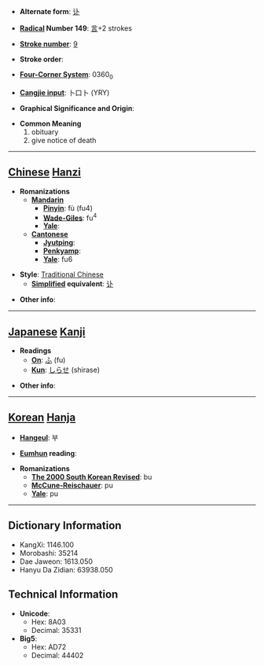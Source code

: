 * '''Alternate form''': [[讣]]

* '''[[Wiktionary:Chinese radical index| Radical]] Number 149''': [[Wiktionary:Chinese radical index 言|言]]+2 strokes

* '''[[Wiktionary:Chinese total strokes index|Stroke number]]''': [[Wiktionary:Chinese total strokes index 9|9]]

* '''Stroke order''': 

* '''[[Wiktionary:Chinese four corner index|Four-Corner System]]''': 0360<sub>0</sub>

* '''[[Wiktionary:Chinese Cangjie index|Cangjie input]]''': 卜口卜 (YRY)

* '''Graphical Significance and Origin''': 

* '''Common Meaning'''
*#obituary
*# give notice of death


----

== [[Chinese]] [[Hanzi]] ==

* '''Romanizations'''
** '''[[Mandarin]]'''
*** '''[[Pinyin]]''': fù (fu4)
*** '''[[Wade-Giles]]''': fu<sup>4</sup>
*** '''[[Yale]]''': 
** '''[[Cantonese]]'''
*** '''[[Jyutping]]''':
*** '''[[Penkyamp]]''': 
*** '''[[Yale]]''': fu6

* '''Style''': [[Traditional Chinese]] 
** '''[[Simplified Chinese|Simplified]] equivalent''': [[讣]]

* '''Other info''': 

----

== [[Japanese]] [[Kanji]] ==

* '''Readings'''
** '''[[On]]''': [[ふ]] (fu)
** '''[[Kun]]''': [[しらせ]] (shirase)

* '''Other info''':  

----

== [[Korean]] [[Hanja]] ==

* '''[[Hangeul]]''': 부

* '''[[Eumhun]] reading''': 

* '''Romanizations'''
** '''[[The 2000 South Korean Revised Romanization|The 2000 South Korean Revised]]''': bu
** '''[[McCune-Reischauer]]''': pu
** '''[[Yale]]''': pu

----

== Dictionary Information ==

* KangXi: 1146.100
* Morobashi: 35214
* Dae Jaweon: 1613.050
* Hanyu Da Zidian: 63938.050

== Technical Information ==

* '''Unicode''':
** Hex: 8A03
** Decimal: 35331
* '''Big5''':
** Hex: AD72
** Decimal: 44402